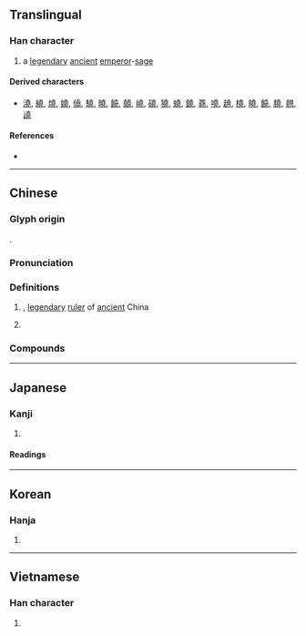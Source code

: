 {{also|尧}}
{{character info/new}}
==Translingual==
{{Han simplified forms|堯|尭|尧}}

===Han character===
{{Han char|rn=32|rad=土|as=09|sn=12|four=40211|canj=GGGU|ids=⿱垚兀}}

# a [[legendary]] [[ancient]] [[emperor]]-[[sage]]

====Derived characters====
* [[澆]], [[繞]], [[燒]], [[嬈]], [[僥]], [[驍]], [[曉]], [[饒]], [[顤]], [[嶢]], [[磽]], [[獟]], [[蟯]], [[鐃]], [[蕘]], [[嘵]], [[趬]], [[橈]], [[皢]], [[饒]], [[膮]], [[翹]], [[譊]]

====References====
* {{Han ref|kx=0234.010|dkj=05272|dj=0471.100|hdz=10459.140|uh=582F}}

----

==Chinese==
{{zh-forms|s=尧|alt=尭:calligraphic variant,𠒖,𡊪,𫝔,𡋰}}

===Glyph origin===
{{Han etym}}
{{Han compound|垚|兀|ls=ic}}.

===Pronunciation===
{{zh-pron
|m=yáo
|c=jiu4
|h=pfs=ngièu
|md=
|mn=giâu
|w=
|mc=y
|oc=y
|cat=
}}

===Definitions===
{{zh-hanzi}}

# {{w|Emperor Yao}}, [[legendary]] [[ruler]] of [[ancient]] China
# {{surname|lang=zh}}

===Compounds===
{{zh-der|堯舜|堯天舜日}}

----

==Japanese==
{{ja-kanji forms|尭|堯}}

===Kanji===
{{ja-kanji|grade=|rs=土09|shin=尭}}

# {{defn|lang=ja|sort=土09}}

====Readings====
{{ja-readings
|on=ぎょう
|kun=たか-い
}}

----

==Korean==

===Hanja===
{{ko-hanja|hangeul=요|rv=yo|mr=yo}}

# {{defn|lang=ko|sort=土09}}

----

==Vietnamese==

===Han character===
{{vi-hantu|[[nghiêu]], [[nghẻo]], [[nghễu]], [[nhao]], [[nhiều]]|rs=土09}}

# {{defn|lang=vi|sort=土09}}